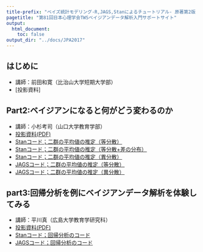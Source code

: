 ```yaml
---
title-prefix: "ベイズ統計モデリング-R,JAGS,Stanによるチュートリアル- 原著第2版 サポートサイト"
pagetitle: "第81回日本心理学会TWSベイジアンデータ解析入門サポートサイト"
output:
  html_document:
    toc: false
output_dir: "../docs/JPA2017"
---
```


## はじめに

+ 講師：前田和寛（比治山大学短期大学部）
+ [投影資料]


## Part2:ベイジアンになると何がどう変わるのか

+ 講師：小杉考司（山口大学教育学部）
+ [投影資料(PDF)](source/part2_slide.pdf)
+ [Stanコード；二群の平均値の推定（等分散）](source/example1.stan)
+ [Stanコード；二群の平均値の推定（等分散+差の分布）](source/example1a.stan)
+ [Stanコード；二群の平均値の推定（異分散）](source/example2.stan)
+ [JAGSコード；二群の平均値の推定（等分散）](source/example1_jags.txt)
+ [JAGSコード；二群の平均値の推定（異分散）](source/example2_jags.txt)

## part3:回帰分析を例にベイジアンデータ解析を体験してみる

+ 講師：平川真（広島大学教育学研究科）
+ [投影資料(PDF)](source/part3_slide.pdf)
+ [Stanコード；回帰分析のコード](source/example3.stan)
+ [JAGSコード；回帰分析のコード](source/example3_jags.txt)


